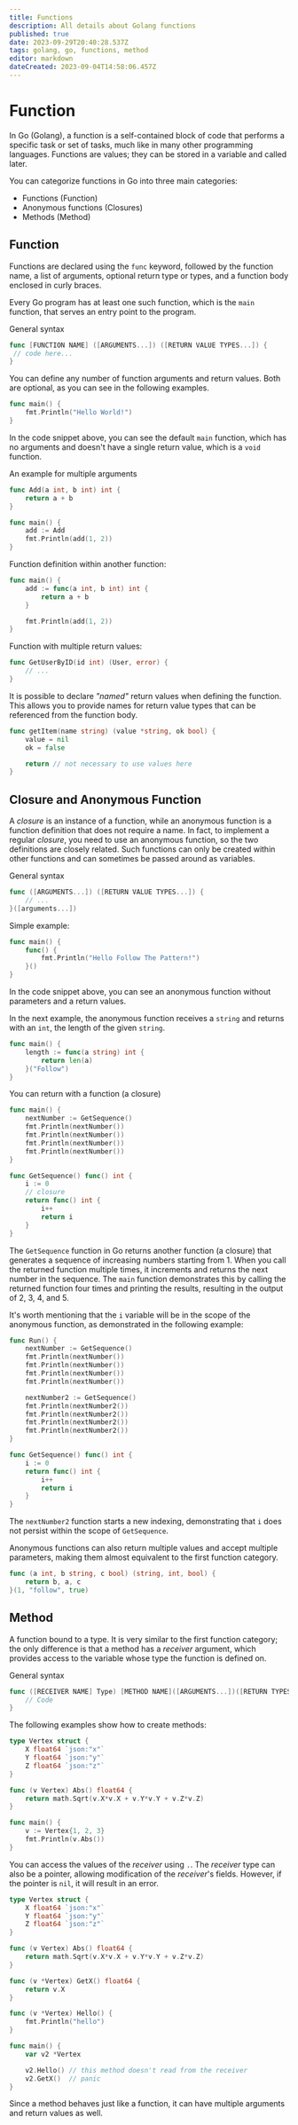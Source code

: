 ```yaml
---
title: Functions
description: All details about Golang functions
published: true
date: 2023-09-29T20:40:28.537Z
tags: golang, go, functions, method
editor: markdown
dateCreated: 2023-09-04T14:58:06.457Z
---
```


# Function
In Go (Golang), a function is a self-contained block of code that performs a specific task or set of tasks, much like in many other programming languages. Functions are values; they can be stored in a variable and called later.

You can categorize functions in Go into three main categories:

- Functions (Function)
- Anonymous functions (Closures)
- Methods (Method)

## Function

Functions are declared using the `func` keyword, followed by the function name, a list of arguments, optional return type or types, and a function body enclosed in curly braces.

Every Go program has at least one such function, which is the `main` function, that serves an entry point to the program.

General syntax

```go copy
func [FUNCTION NAME] ([ARGUMENTS...]) ([RETURN VALUE TYPES...]) {
 // code here...
}
```
You can define any number of function arguments and return values. Both are optional, as you can see in the following examples.

```go copy
func main() {
    fmt.Println("Hello World!")
}
```
In the code snippet above, you can see the default `main` function, which has no arguments and doesn't have a single return value, which is a `void` function.

An example for multiple arguments

```go copy
func Add(a int, b int) int {
    return a + b
}

func main() {
    add := Add
    fmt.Println(add(1, 2))
}
```
Function definition within another function:

```go copy
func main() {
    add := func(a int, b int) int {
        return a + b
    }

    fmt.Println(add(1, 2))
}
```
Function with multiple return values:

```go copy
func GetUserByID(id int) (User, error) {
    // ...
}
```

It is possible to declare *"named"* return values when defining the function. This allows you to provide names for return value types that can be referenced from the function body.

```go copy
func getItem(name string) (value *string, ok bool) {
    value = nil
    ok = false

    return // not necessary to use values here
}
```

## Closure and Anonymous Function
A *closure* is an instance of a function, while an anonymous function is a function definition that does not require a name. In fact, to implement a regular *closure*, you need to use an anonymous function, so the two definitions are closely related. Such functions can only be created within other functions and can sometimes be passed around as variables.

General syntax

```go copy
func ([ARGUMENTS...]) ([RETURN VALUE TYPES...]) {
    // ...
}([arguments...])
```

Simple example:

```go copy
func main() {
    func() {
        fmt.Println("Hello Follow The Pattern!")
    }()
}
```
In the code snippet above, you can see an anonymous function without parameters and a return values.

In the next example, the anonymous function receives a `string` and returns with an `int`, the length of the given `string`.

```go copy
func main() {
    length := func(a string) int {
        return len(a)
    }("Follow")
}
```

You can return with a function (a closure)

```go copy
func main() {
    nextNumber := GetSequence()
    fmt.Println(nextNumber())
    fmt.Println(nextNumber())
    fmt.Println(nextNumber())
    fmt.Println(nextNumber())
}

func GetSequence() func() int {
    i := 0
    // closure
    return func() int {
        i++
        return i
    }
}
```
The `GetSequence` function in Go returns another function (a closure) that generates a sequence of increasing numbers starting from 1. When you call the returned function multiple times, it increments and returns the next number in the sequence. The `main` function demonstrates this by calling the returned function four times and printing the results, resulting in the output of 2, 3, 4, and 5.

It's worth mentioning that the `i` variable will be in the scope of the anonymous function, as demonstrated in the following example:

```go copy
func Run() {
    nextNumber := GetSequence()
    fmt.Println(nextNumber())
    fmt.Println(nextNumber())
    fmt.Println(nextNumber())
    fmt.Println(nextNumber())

    nextNumber2 := GetSequence()
    fmt.Println(nextNumber2())
    fmt.Println(nextNumber2())
    fmt.Println(nextNumber2())
    fmt.Println(nextNumber2())
}

func GetSequence() func() int {
    i := 0
    return func() int {
        i++
        return i
    }
}
```
The `nextNumber2` function starts a new indexing, demonstrating that `i` does not persist within the scope of `GetSequence`.

Anonymous functions can also return multiple values and accept multiple parameters, making them almost equivalent to the first function category.

```go copy
func (a int, b string, c bool) (string, int, bool) {
    return b, a, c
}(1, "follow", true)
```

## Method
A function bound to a type. It is very similar to the first function category; the only difference is that a method has a *receiver* argument, which provides access to the variable whose type the function is defined on.

General syntax

```go copy
func ([RECEIVER NAME] Type) [METHOD NAME]([ARGUMENTS...])([RETURN TYPES...]){
    // Code
}
```

The following examples show how to create methods:

```go copy
type Vertex struct {
    X float64 `json:"x"`
    Y float64 `json:"y"`
    Z float64 `json:"z"`
}

func (v Vertex) Abs() float64 {
    return math.Sqrt(v.X*v.X + v.Y*v.Y + v.Z*v.Z)
}

func main() {
    v := Vertex{1, 2, 3}
    fmt.Println(v.Abs())
}
```
You can access the values of the *receiver* using `.`. The *receiver* type can also be a pointer, allowing modification of the *receiver*'s fields. However, if the pointer is `nil`, it will result in an error.

```go copy
type Vertex struct {
    X float64 `json:"x"`
    Y float64 `json:"y"`
    Z float64 `json:"z"`
}

func (v Vertex) Abs() float64 {
    return math.Sqrt(v.X*v.X + v.Y*v.Y + v.Z*v.Z)
}

func (v *Vertex) GetX() float64 {
    return v.X
}

func (v *Vertex) Hello() {
    fmt.Println("hello")
}

func main() {
    var v2 *Vertex

    v2.Hello() // this method doesn't read from the receiver
    v2.GetX()  // panic
}
```
Since a method behaves just like a function, it can have multiple arguments and return values as well.